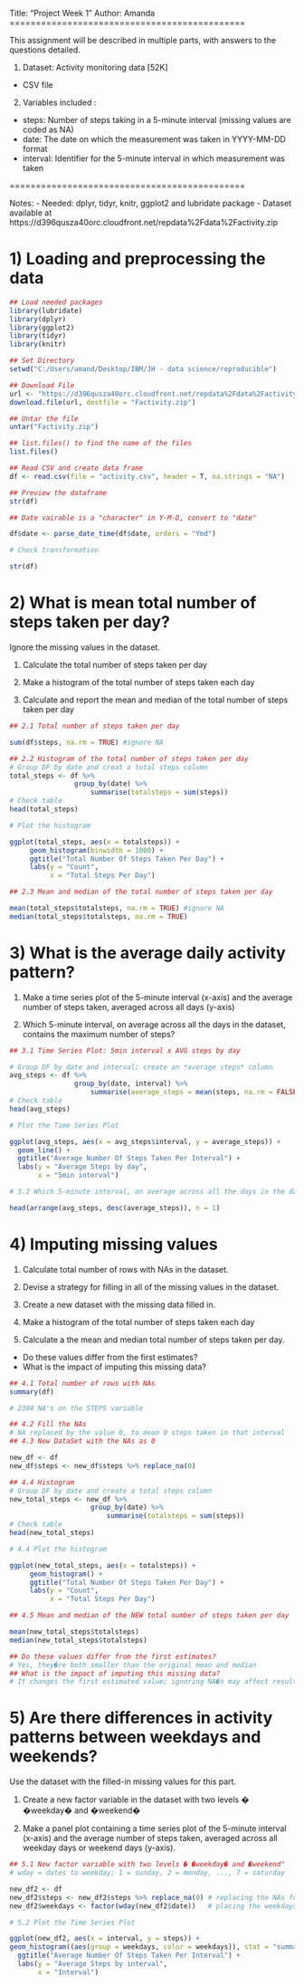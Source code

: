 
Title: "Project Week 1"
Author: Amanda
=============================================

This assignment will be described in multiple parts, with answers to the questions detailed.

1) Dataset: Activity monitoring data [52K]
- CSV file
2) Variables included : 
- steps: Number of steps taking in a 5-minute interval (missing values are coded as NA)
- date: The date on which the measurement was taken in YYYY-MM-DD format
- interval: Identifier for the 5-minute interval in which measurement was taken

=============================================

Notes:
- Needed: dplyr, tidyr, knitr, ggplot2 and lubridate package
- Dataset available at https://d396qusza40orc.cloudfront.net/repdata%2Fdata%2Factivity.zip

# 1) Loading and preprocessing the data

```r
## Load needed packages
library(lubridate)
library(dplyr)
library(ggplot2)
library(tidyr)
library(knitr)
```

```r
## Set Directory
setwd("C:/Users/amand/Desktop/IBM/JH - data science/reproducible")

## Download File
url <- "https://d396qusza40orc.cloudfront.net/repdata%2Fdata%2Factivity.zip"
download.file(url, destfile = "Factivity.zip")

## Untar the file
untar("Factivity.zip")

## list.files() to find the name of the files
list.files()
```

```r
## Read CSV and create data frame
df <- read.csv(file = "activity.csv", header = T, na.strings = "NA")

## Preview the dataframe
str(df)
```

```r
## Date vairable is a "character" in Y-M-D, convert to "date"

df$date <- parse_date_time(df$date, orders = "Ymd")

# Check transformation

str(df)
```

# 2) What is mean total number of steps taken per day?
Ignore the missing values in the dataset.

1. Calculate the total number of steps taken per day

2. Make a histogram of the total number of steps taken each day

3. Calculate and report the mean and median of the total number of steps taken per day

```r
## 2.1 Total number of steps taken per day

sum(df$steps, na.rm = TRUE) #ignore NA
```

```r
## 2.2 Histogram of the total number of steps taken per day
# Group DF by date and creat a total steps column
total_steps <- df %>%
                group_by(date) %>%
                    summarise(totalsteps = sum(steps))
# Check table
head(total_steps)
```

```r
# Plot the histogram

ggplot(total_steps, aes(x = totalsteps)) +
     geom_histogram(binwidth = 1000) +
     ggtitle("Total Number Of Steps Taken Per Day") +
     labs(y = "Count",
          x = "Total Steps Per Day")
```

```r
## 2.3 Mean and median of the total number of steps taken per day

mean(total_steps$totalsteps, na.rm = TRUE) #ignore NA
median(total_steps$totalsteps, na.rm = TRUE)
```

# 3) What is the average daily activity pattern?

1) Make a time series plot of the 5-minute interval (x-axis) and the average number of steps taken, averaged across all days (y-axis)

2) Which 5-minute interval, on average across all the days in the dataset, contains the maximum number of steps?

```r
## 3.1 Time Series Plot: 5min interval x AVG steps by day

# Group DF by date and interval; create an *average steps* column
avg_steps <- df %>%
                group_by(date, interval) %>%
                    summarise(average_steps = mean(steps, na.rm = FALSE))
# Check table
head(avg_steps)
```

```r
# Plot the Time Series Plot

ggplot(avg_steps, aes(x = avg_steps$interval, y = average_steps)) +
  geom_line() +
  ggtitle("Average Number Of Steps Taken Per Interval") +
  labs(y = "Average Steps by day",
       x = "5min interval")
```

```r
# 3.2 Which 5-minute interval, on average across all the days in the dataset, contains the maximum number of steps?

head(arrange(avg_steps, desc(average_steps)), n = 1)
```

# 4) Imputing missing values

1. Calculate total number of rows with NAs in the dataset.

2. Devise a strategy for filling in all of the missing values in the dataset.

3. Create a new dataset with the missing data filled in.

4. Make a histogram of the total number of steps taken each day

5. Calculate a the mean and median total number of steps taken per day. 
- Do these values differ from the first estimates? 
- What is the impact of imputing this missing data?

```r
## 4.1 Total number of rows with NAs
summary(df)

# 2304 NA's on the STEPS variable
```

```r
## 4.2 Fill the NAs
# NA replaced by the value 0, to mean 0 steps taken in that interval
## 4.3 New DataSet with the NAs as 0

new_df <- df
new_df$steps <- new_df$steps %>% replace_na(0)

## 4.4 Histogram
# Group DF by date and create a total steps column
new_total_steps <- new_df %>%
                    group_by(date) %>%
                        summarise(totalsteps = sum(steps))
# Check table
head(new_total_steps)
```

```r
# 4.4 Plot the histogram

ggplot(new_total_steps, aes(x = totalsteps)) +
     geom_histogram() +
     ggtitle("Total Number Of Steps Taken Per Day") +
     labs(y = "Count",
          x = "Total Steps Per Day")
```

```r
## 4.5 Mean and median of the NEW total number of steps taken per day

mean(new_total_steps$totalsteps)
median(new_total_steps$totalsteps)

## Do these values differ from the first estimates?
# Yes, they�re both smaller than the original mean and median
## What is the impact of imputing this missing data?
# It changes the first estimated value; ignoring NA�s may affect results.
```

# 5) Are there differences in activity patterns between weekdays and weekends?

Use the dataset with the filled-in missing values for this part.

1) Create a new factor variable in the dataset with two levels � �weekday� and �weekend� 

2) Make a panel plot containing a time series plot of the 5-minute interval (x-axis) and the average number of steps taken, averaged across all weekday days or weekend days (y-axis). 

```r
## 5.1 New factor variable with two levels � �weekday� and �weekend"
# wday = dates to weekday; 1 = sunday, 2 = monday, ..., 7 = saturday

new_df2 <- df
new_df2$steps <- new_df2$steps %>% replace_na(0) # replacing the NAs for 0 
new_df2$weekdays <- factor(wday(new_df2$date))   # placing the weekdays numbers
```

```r
# 5.2 Plot the Time Series Plot

ggplot(new_df2, aes(x = interval, y = steps)) +
geom_histogram((aes(group = weekdays, color = weekdays)), stat = "summary", fun = "mean") +
  ggtitle("Average Number Of Steps Taken Per Interval") +
  labs(y = "Average Steps by interval",
       x = "Interval")
```

